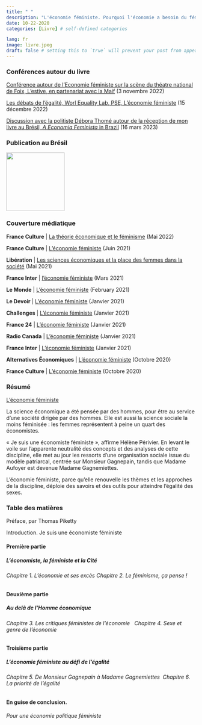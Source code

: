 ```yaml
---
title: " "
description: "L'économie féministe. Pourquoi l'économie a besoin du féminisme et vice versa, Presses de Sciences Po, 2020. ISBN: 139782724626759"
date: 10-22-2020
categories: [Livre] # self-defined categories

lang: fr
image: livre.jpeg
draft: false # setting this to `true` will prevent your post from appearing on your listing page until you're ready!
---
```


### Conférences autour du livre

[Conférence autour de l'Economie féministe sur la scène du théatre national de Foix, L'estive, en partenariat avec la Maif](https://www.youtube.com/watch?v=TGVJHkM5yk0) (3 novembre 2022)

[Les débats de l'égalité, Worl Equality Lab, PSE, L'économie féministe](http://prod.inequalitylab.world/fr/event/leconomie-feministe-15-decembre-2020/) (15 décembre 2022)

[Discussion avec la politiste Débora Thomé autour de la réception de mon livre au Brésil, *A Economia Feminista* in Brazil](https://www.youtube.com/watch?v=XfWymYwPUMU) (16 mars 2023)

### Publication au Brésil

![](/images/EF_bresil.jpg){fig-align="center" width="155"}

### Couverture médiatique

**France Culture** \| [La théorie économique et le féminisme](https://www.radiofrance.fr/franceculture/podcasts/entendez-vous-l-eco/science-genree-science-biaisee-5874064 "la théorie économique et le féminisme - nouvelle fenêtre") (Mai 2022)

**France Culture** \| [L'économie féministe](https://www.franceculture.fr/emissions/la-grande-table-idees/en-economie-les-femmes-comptent-aussi "l'économie féministe - nouvelle fenêtre") (Juin 2021)

**Libération** \| [Les sciences économiques et la place des femmes dans la société](https://www.liberation.fr/plus/du-role-economique-des-femmes-dans-la-societe-20210528_F4GDWJFBA5C5DKGD3PJ6W6TXTU/ "les sciences économiques et la place des femmes dans la société - nouvelle fenêtre") (Mai 2021)

**France Inter** \| [l'économie féministe](https://www.franceinter.fr/emissions/une-semaine-en-france/une-semaine-en-france-12-mars-2021 "l'économie féministe - nouvelle fenêtre") (Mars 2021)

**Le Monde** \| [L'économie féministe](https://www.lemonde.fr/emploi/article/2021/02/03/l-economie-feministe-relire-l-economie-sans-biais-sociaux_6068579_1698637.html "son dernier ouvrage : L'économie féministe - nouvelle fenêtre") (February 2021)

**Le Devoir** \| [L'économie féministe](https://media1.ledevoir.com/economie/594309/l-economie-en-quete-de-diversite "l'économie féministe - nouvelle fenêtre") (Janvier 2021)

**Challenges** \| [L'économie féministe](https://www.challenges.fr/femmes/helene-perivier-ofce-dans-leconomie-de-marche-il-y-a-une-dimension-emancipatrice-pour-les-femmes_747344 "son dernier ouvrage : L'économie féministe - nouvelle fenêtre") (Janvier 2021)

**France 24** \| [L'économie féministe](https://www.france24.com/fr/%C3%A9missions/l-entretien/20210118-le-f%C3%A9minisme-peut-apporter-beaucoup-%C3%A0-l-%C3%A9conomie-selon-l-%C3%A9conomiste-h%C3%A9l%C3%A8ne-p%C3%A9rivier?ref=tw_i "son dernier ouvrage : L'économie féministe - nouvelle fenêtre") (Janvier 2021)

**Radio Canada** \| [L'économie féministe](https://ici.radio-canada.ca/premiere/emissions/le-15-18/segments/entrevue/338934/economie-feministe-helene-perivier-inegalite-femmes-hommes "L'économie féministe - nouvelle fenêtre") (Janvier 2021)

**France Inter** \| [L'économie féministe](https://www.franceinter.fr/emissions/l-invite-du-week-end/l-invite-du-week-end-20-decembre-2020 "son dernier ouvrage : L'économie féministe - nouvelle fenêtre") (Janvier 2021)

**Alternatives Économiques** \| [L'économie féministe](https://www.alternatives-economiques.fr/helene-perivier-fondements-de-letat-social-genres/00094343 "L'économie féministe - nouvelle fenêtre") (Octobre 2020)

**France Culture** \| [L'économie féministe](https://www.franceculture.fr/emissions/la-bibliotheque-ideale-de-leco/bibliotheque-de-leco-du-lundi-26-octobre-2020 "L'économie féministe - nouvelle fenêtre") (Octobre 2020)

### Résumé

[L'économie féministe](https://www.pressesdesciencespo.fr/fr/book/?gcoi=27246100423030#h2tabDetails)

La science économique a été pensée par des hommes, pour être au service d'une société dirigée par des hommes. Elle est aussi la science sociale la moins féminisée : les femmes représentent à peine un quart des économistes.

« Je suis une économiste féministe », affirme Hélène Périvier. En levant le voile sur l'apparente neutralité des concepts et des analyses de cette discipline, elle met au jour les ressorts d'une organisation sociale issue du modèle patriarcal, centrée sur Monsieur Gagnepain, tandis que Madame Aufoyer est devenue Madame Gagnemiettes.

L'économie féministe, parce qu'elle renouvelle les thèmes et les approches de la discipline, déploie des savoirs et des outils pour atteindre l'égalité des sexes.

### Table des matières

Préface, par Thomas Piketty

Introduction. Je suis une économiste féministe

#### **Première partie**

##### **L'économiste, la féministe et la Cité**

###### Chapitre 1. L'économie et ses excès Chapitre 2. Le féminisme, ça pense !

#### **Deuxième partie**

##### **Au delà de l'Homme économique**

###### Chapitre 3. Les critiques féministes de l'économie   Chapitre 4. Sexe et genre de l'économie

#### **Troisième partie**

##### **L'économie féministe au défi de l'égalité**

###### Chapitre 5. De Monsieur Gagnepain à Madame Gagnemiettes  Chapitre 6. La priorité de l'égalité

#### En guise de conclusion.

###### Pour une économie politique féministe
